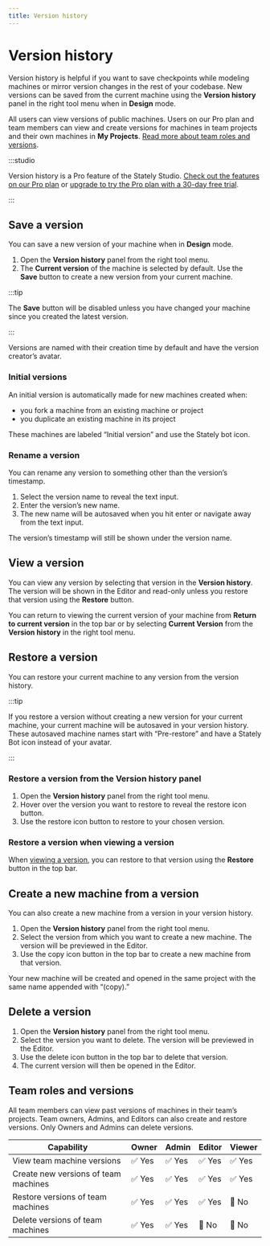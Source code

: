 ```yaml
---
title: Version history
---
```


# Version history

Version history is helpful if you want to save checkpoints while modeling machines or mirror version changes in the rest of your codebase. New versions can be saved from the current machine using the **Version history** panel in the right tool menu when in **Design** mode.

All users can view versions of public machines. Users on our Pro plan and team members can view and create versions for machines in team projects and their own machines in **My Projects**. [Read more about team roles and versions](#team-roles-and-versions).

:::studio

Version history is a Pro feature of the Stately Studio. [Check out the features on our Pro plan](/studio-pro-plan.mdx) or [upgrade to try the Pro plan with a 30-day free trial](https://stately.ai/registry/billing).

:::

## Save a version

You can save a new version of your machine when in **Design** mode.

1. Open the **Version history** panel from the right tool menu.
2. The **Current version** of the machine is selected by default. Use the **Save** button to create a new version from your current machine.

:::tip

The **Save** button will be disabled unless you have changed your machine since you created the latest version.

:::

Versions are named with their creation time by default and have the version creator’s avatar.

<p>
  <ThemedImage
    alt="Version history panel opened from the right tool menu showing a list of versions."
    sources={{
      light: '/versions/version-toolbox.png',
      dark: '/versions/version-toolbox-dm.png',
    }}
  />
</p>

### Initial versions

An initial version is automatically made for new machines created when:

- you fork a machine from an existing machine or project
- you duplicate an existing machine in its project

These machines are labeled “Initial version” and use the Stately bot icon.

### Rename a version

You can rename any version to something other than the version’s timestamp.

1. Select the version name to reveal the text input.
2. Enter the version’s new name.
3. The new name will be autosaved when you hit enter or navigate away from the text input.

<p>
  <ThemedImage
    alt="Selecting a version name in the Version history panel, showing the text input for the new name."
    sources={{
      light: '/versions/version-rename.png',
      dark: '/versions/version-rename-dm.png',
    }}
  />
</p>

The version’s timestamp will still be shown under the version name.

## View a version

You can view any version by selecting that version in the **Version history**. The version will be shown in the Editor and read-only unless you restore that version using the **Restore** button.

<p>
  <ThemedImage
    alt="A version previewed in the Editor which highlights the top bar to show you’re in preview mode."
    sources={{
      light: '/versions/version-preview.png',
      dark: '/versions/version-preview-dm.png',
    }}
  />
</p>

You can return to viewing the current version of your machine from **Return to current version** in the top bar or by selecting **Current Version** from the **Version history** in the right tool menu.

## Restore a version

You can restore your current machine to any version from the version history.

:::tip

If you restore a version without creating a new version for your current machine, your current machine will be autosaved in your version history. These autosaved machine names start with “Pre-restore” and have a Stately Bot icon instead of your avatar.

<p>
  <ThemedImage
    alt="Autosave machine in the Version history panel named starting with Pre-restore version."
    sources={{
      light: '/versions/version-auto.png',
      dark: '/versions/version-auto-dm.png',
    }}
  />
</p>

:::

### Restore a version from the **Version history** panel

1. Open the **Version history** panel from the right tool menu.
2. Hover over the version you want to restore to reveal the restore icon button.
3. Use the restore icon button to restore to your chosen version.

<p>
  <ThemedImage
    alt="Version history panel with the restore icon revealed on hover."
    sources={{
      light: '/versions/version-restore.png',
      dark: '/versions/version-restore-dm.png',
    }}
  />
</p>

### Restore a version when viewing a version

When [viewing a version](#view-a-version), you can restore to that version using the **Restore** button in the top bar.

<p>
  <ThemedImage
    alt="A version previewed in the Editor with an arrow pointing to the Restore button."
    sources={{
      light: '/versions/version-restore-button.png',
      dark: '/versions/version-restore-button-dm.png',
    }}
  />
</p>

## Create a new machine from a version

You can also create a new machine from a version in your version history.

1. Open the **Version history** panel from the right tool menu.
2. Select the version from which you want to create a new machine. The version will be previewed in the Editor.
3. Use the copy icon button in the top bar to create a new machine from that version.

<p>
  <ThemedImage
    alt="A version previewed in the Editor with an arrow pointing to the Copy button."
    sources={{
      light: '/versions/version-copy.png',
      dark: '/versions/version-copy-dm.png',
    }}
  />
</p>

Your new machine will be created and opened in the same project with the same name appended with “(copy).”

## Delete a version

1. Open the **Version history** panel from the right tool menu.
2. Select the version you want to delete. The version will be previewed in the Editor.
3. Use the delete icon button in the top bar to delete that version.
4. The current version will then be opened in the Editor.

<p>
  <ThemedImage
    alt="A version previewed in the Editor with an arrow pointing to the Delete button."
    sources={{
      light: '/versions/version-delete.png',
      dark: '/versions/version-delete-dm.png',
    }}
  />
</p>

## Team roles and versions

All team members can view past versions of machines in their team’s projects. Team owners, Admins, and Editors can also create and restore versions. Only Owners and Admins can delete versions.

| Capability                           | Owner  | Admin  | Editor | Viewer |
| ------------------------------------ | ------ | ------ | ------ | ------ |
| View team machine versions           | ✅ Yes | ✅ Yes | ✅ Yes | ✅ Yes |
| Create new versions of team machines | ✅ Yes | ✅ Yes | ✅ Yes | ✅ Yes |
| Restore versions of team machines    | ✅ Yes | ✅ Yes | ✅ Yes | 🚫 No  |
| Delete versions of team machines     | ✅ Yes | ✅ Yes | 🚫 No  | 🚫 No  |
